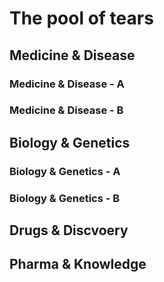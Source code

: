 # The pool of tears
## Medicine & Disease
### Medicine & Disease - A
### Medicine & Disease - B
## Biology & Genetics
### Biology & Genetics - A
### Biology & Genetics - B
## Drugs & Discvoery
## Pharma & Knowledge

